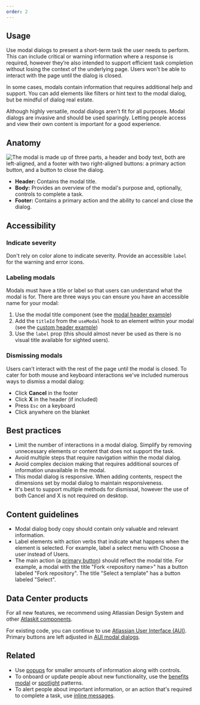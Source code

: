 ```yaml
---
order: 2
---
```


## Usage

Use modal dialogs to present a short-term task the user needs to perform. This can include critical
or warning information where a response is required, however they’re also intended to support
efficient task completion without losing the context of the underlying page. Users won't be able to
interact with the page until the dialog is closed.

In some cases, modals contain information that requires additional help and support. You can add
elements like filters or hint text to the modal dialog, but be mindful of dialog real estate.

Although highly versatile, modal dialogs aren't fit for all purposes. Modal dialogs are invasive and
should be used sparingly. Letting people access and view their own content is important for a good
experience.

## Anatomy

![The modal is made up of three parts, a header and body text, both are left-aligned, and a footer with two right-aligned buttons: a primary action button, and a button to close the dialog.](../images/modal-dialog-anatomy.png)

- **Header:** Contains the modal title.
- **Body:** Provides an overview of the modal's purpose and, optionally, controls to complete a
  task.
- **Footer:** Contains a primary action and the ability to cancel and close the dialog.

## Accessibility

### Indicate severity

Don't rely on color alone to indicate severity. Provide an accessible `label` for the warning and
error icons.

### Labeling modals

Modals must have a title or label so that users can understand what the modal is for. There are
three ways you can ensure you have an accessible name for your modal:

1. Use the modal title component (see the
   [modal header example](/components/modal-dialog/examples#modal-header))
2. Add the `titleId` from the `useModal` hook to an element within your modal (see the
   [custom header example](/components/modal-dialog/examples#custom-modal-header))
3. Use the `label` prop (this should almost never be used as there is no visual title available for
   sighted users).

### Dismissing modals

Users can't interact with the rest of the page until the modal is closed. To cater for both mouse
and keyboard interactions we've included numerous ways to dismiss a modal dialog:

- Click **Cancel** in the footer
- Click **X** in the header (if included)
- Press `Esc` on a keyboard
- Click anywhere on the blanket

## Best practices

- Limit the number of interactions in a modal dialog. Simplify by removing unnecessary elements or
  content that does not support the task.
- Avoid multiple steps that require navigation within the modal dialog.
- Avoid complex decision making that requires additional sources of information unavailable in the
  modal.
- This modal dialog is responsive. When adding contents, respect the dimensions set by modal dialog
  to maintain responsiveness.
- It's best to support multiple methods for dismissal, however the use of both Cancel and X is not
  required on desktop.

## Content guidelines

- Modal dialog body copy should contain only valuable and relevant information.
- Label elements with action verbs that indicate what happens when the element is selected. For
  example, label a select menu with Choose a user instead of Users.
- The main action (a [primary button](/components/button/examples#primary)) should reflect the modal
  title. For example, a modal with the title "Fork &lt;repository name&gt;" has a button labeled
  "Fork repository". The title "Select a template" has a button labeled "Select".

## Data Center products

For all new features, we recommend using Atlassian Design System and other
[Atlaskit components](https://atlaskit.atlassian.com/).

For existing code, you can continue to use
[Atlassian User Interface (AUI)](https://aui.atlassian.com/). Primary buttons are left adjusted in
[AUI modal dialogs](https://docs.atlassian.com/aui/latest/docs/dialog2.html).

## Related

- Use [popups](/components/popup/) for smaller amounts of information along with controls.
- To onboard or update people about new functionality, use the
  [benefits modal](/patterns/benefits-modal) or [spotlight](/patterns/spotlight) patterns.
- To alert people about important information, or an action that's required to complete a task, use
  [inline messages](/components/inline-message).

